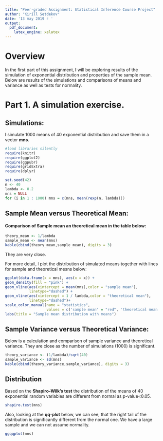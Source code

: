 ```yaml
---
title: "Peer-graded Assignment: Statistical Inference Course Project"
author: "Kirill Setdekov"
date: '13 may 2019 г '
output:
  pdf_document:
    latex_engine: xelatex
---
```

# Overview

In the first part of this assignment, I will be exploring results of the simulation of exponential distribution and properties of the sample mean. Below are results of the simulations and comparisons of means and variance as well as tests for normality.

# Part 1. A simulation exercise.
## Simulations: 

I simulate 1000 means of 40 exponential distribution and save them in a vector **mns**.
```r
#load libraries silently
require(knitr)
require(ggplot2)
require(ggpubr)
require(gridExtra)
require(dplyr)
```
```r
set.seed(42)
n <- 40
lambda <- 0.2 
mns = NULL
for (i in 1 : 1000) mns = c(mns, mean(rexp(n, lambda)))
```


## Sample Mean versus Theoretical Mean: 
#### Comparison of Sample mean an theoretical mean in the table below:
```r
theory_mean <- 1/lambda
sample_mean <- mean(mns)
kable(cbind(theory_mean,sample_mean), digits = 3)
```

They are very close.

For more detail, I plot the distribution of simulated means together with lines for sample and theoretical mesns below:
```r
ggplot(data.frame(x = mns), aes(x = x)) + 
geom_density(fill = "pink") + 
geom_vline(aes(xintercept = mean(mns),color = "sample mean"),
           linetype="dashed") +
geom_vline(aes(xintercept = 1 / lambda,color = "theoretical mean"), 
           linetype="dashed")+
scale_color_manual(name = "statistics", 
                   values = c('sample mean' = "red", 'theoretical mean' = "blue")) +
labs(title = "Sample mean distribution with means")
```


## Sample Variance versus Theoretical Variance: 
Below is a calculation and comparison of sample variance and theoretical variance. They are close as the number of simulations (1000) is significant. 

```r
theory_variance <- (1/lambda)/sqrt(40)
sample_variance <- sd(mns)
kable(cbind(theory_variance,sample_variance), digits = 3)
```

## Distribution

Based on the **Shapiro-Wilk’s test** the distribution of the means of 40 exponential random variables are different from normal as p-value<0.05.
```r
shapiro.test(mns)
```

Also, looking at the **qq-plot** below, we can see, that the right tail of the distribution is significantly different from the normal one. We have a large sample and we can not assume normality.
```r
ggqqplot(mns)
```